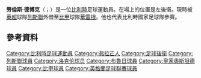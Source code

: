 {{blpunsourced|time=2015-06-01T14:54:51+00:00}}
{{expand|time=2015-06-01T14:54:51+00:00}}
{{Infobox football biography
| name = 勞倫斯·德博克<br />Laurens De Bock
| image = Dnepr-Brugge_(8).jpg
| image_size = 150
| caption = 
| fullname = Laurence Henry Cristine De Bock<ref>{{cite web |url=http://granatkin.com/2010/teams_BELG.shtml |title=КОМАНДЫ: Бельгия |trans-title=Teams: Belgium |publisher=Granatkin Memorial |accessdate=5 June 2018 |language=ru |archive-url=https://web.archive.org/web/20180202115042/http://granatkin.com/2010/teams_BELG.shtml |archive-date=2018-02-02 |dead-url=yes }}</ref>
| birth_date = {{birth date and age|1992|11|07|df=y}}
| birth_place = [[比利時|比利時]][[登德爾蒙德|登德爾蒙德]]
| height = 1.79 m
| position = 後衛
| currentclub = [[華雷根祖爾特體育會|華雷根]] ([[列斯聯足球會|列斯聯]]外借)
| clubnumber = 27
| youthyears1 = 1997–2000
| youthclubs1 = HO Kalken
| youthyears2 = 2000–2003
| youthclubs2 = Standaard Wetteren
| youthyears3 = 2003–2009
| youthclubs3 = [[东佛兰德洛克伦体育俱乐部|洛格倫]]
| years1 = 2009–2013
| clubs1 = [[东佛兰德洛克伦体育俱乐部|洛格倫]]
| caps1 = 80
| goals1 = 1
| years2 = 2013–2018
| clubs2 = [[皇家布魯日足球會|布魯日]]
| caps2 = 130
| goals2 = 1
| years3 = 2018–
| clubs3 = [[列斯聯足球會|列斯聯]]
| caps3 = 7
| goals3 = 0
| years4 = 2018–2019
| clubs4 = → [[皇家奧斯坦德足球會|奧斯坦德]] (外借)
| caps4 = 20
| goals4 = 1
| years5 = 2019–2020
| clubs5 = → [[桑德兰足球俱乐部|新特蘭]] (外借)
| caps5 = 5
| goals5 = 0
| years6 = 2020
| clubs6 = → [[ADO海牙|海牙]] (外借)
| caps6 = 8
| goals6 = 0
| years7 = 2020–
| clubs7 = → [[華雷根祖爾特體育會|華雷根]] (外借)
| caps7 = 0
| goals7 = 0
| nationalyears1 = 2008
| nationalteam1 = 比利時U16
| nationalcaps1 = 9
| nationalgoals1 = 0
| nationalyears2 = 2008–2009
| nationalteam2 = 比利時U17
| nationalcaps2 = 14
| nationalgoals2 = 1
| nationalyears3 = 2009–2010
| nationalteam3 = 比利時U18
| nationalcaps3 = 10
| nationalgoals3 = 1
| nationalyears4 = 2010–2011
| nationalteam4 = 比利時U19
| nationalcaps4 = 10
| nationalgoals4 = 1
| nationalyears5 = 2012–2014
| nationalteam5 = [[比利時21歲以下國家足球隊|比利時U21]]
| nationalcaps5 = 12
| nationalgoals5 = 0
| pcupdate = 09:50, 31 July 2020 (UTC)
| ntupdate = 
}}

'''勞倫斯·德博克'''（{{lang-fr|Laurens De Bock}}；{{bd|1992年|11月7日}}）是一位[[比利時|比利時]]足球運動員。在場上的位置是左後衛。現時被[[英超|英超]]球隊[[列斯聯足球會|列斯聯]]外借至[[比甲|比甲]]球隊[[華雷根祖爾特體育會|華雷根]]。他也代表比利時國家足球隊參賽。

==參考資料==
{{Reflist}}

<!--{{列斯聯球員名單}}-->

{{DEFAULTSORT: De Bock, Laurens}}
[[Category:比利時足球運動員|Category:比利時足球運動員]]
[[Category:弗拉芒人|Category:弗拉芒人]]
[[Category:足球後衛|Category:足球後衛]]
[[Category:列斯聯球員|Category:列斯聯球員]]
[[Category:洛克伦球员|Category:洛克伦球员]]
[[Category:布魯日球員|Category:布魯日球員]]
[[Category:皇家奧斯坦德球員|Category:皇家奧斯坦德球員]]
[[Category:比甲球員|Category:比甲球員]]
[[Category:英格蘭足球聯賽球員|Category:英格蘭足球聯賽球員]]